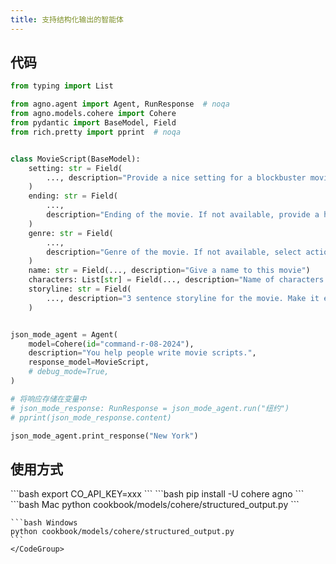 ```yaml
---
title: 支持结构化输出的智能体
---
```

## 代码

```python cookbook/models/cohere/structured_output.py
from typing import List

from agno.agent import Agent, RunResponse  # noqa
from agno.models.cohere import Cohere
from pydantic import BaseModel, Field
from rich.pretty import pprint  # noqa


class MovieScript(BaseModel):
    setting: str = Field(
        ..., description="Provide a nice setting for a blockbuster movie."
    )
    ending: str = Field(
        ...,
        description="Ending of the movie. If not available, provide a happy ending.",
    )
    genre: str = Field(
        ...,
        description="Genre of the movie. If not available, select action, thriller or romantic comedy.",
    )
    name: str = Field(..., description="Give a name to this movie")
    characters: List[str] = Field(..., description="Name of characters for this movie.")
    storyline: str = Field(
        ..., description="3 sentence storyline for the movie. Make it exciting!"
    )


json_mode_agent = Agent(
    model=Cohere(id="command-r-08-2024"),
    description="You help people write movie scripts.",
    response_model=MovieScript,
    # debug_mode=True,
)

# 将响应存储在变量中
# json_mode_response: RunResponse = json_mode_agent.run("纽约")
# pprint(json_mode_response.content)

json_mode_agent.print_response("New York")
```

## 使用方式

<Steps>
  <Snippet file="create-venv-step.mdx" />

  <Step title="设置您的API密钥">
    ```bash
    export CO_API_KEY=xxx
    ```
  </Step>

  <Step title="安装库">
    ```bash
    pip install -U cohere agno
    ```
  </Step>

  <Step title="运行智能体">
    <CodeGroup>
    ```bash Mac
    python cookbook/models/cohere/structured_output.py
    ```

    ```bash Windows
    python cookbook/models/cohere/structured_output.py
    ```
    </CodeGroup>
  </Step>
</Steps>